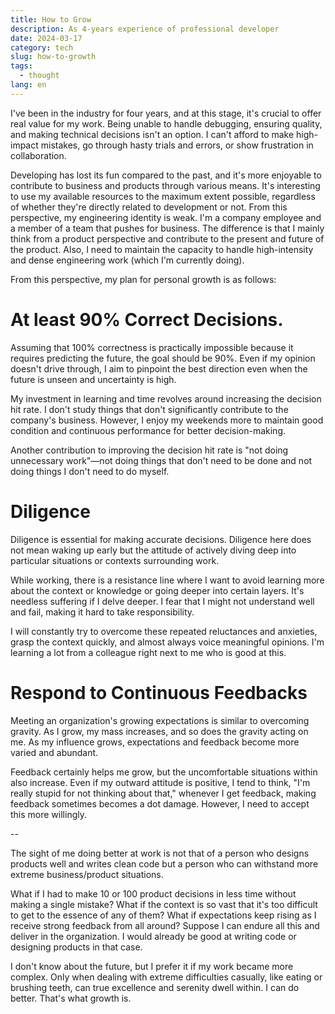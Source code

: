 ```yaml
---
title: How to Grow
description: As 4-years experience of professional developer
date: 2024-03-17
category: tech
slug: how-to-growth
tags:
  - thought
lang: en
---
```


I've been in the industry for four years, and at this stage, it's crucial to offer real value for my work. Being unable to handle debugging, ensuring quality, and making technical decisions isn't an option. I can't afford to make high-impact mistakes, go through hasty trials and errors, or show frustration in collaboration.

Developing has lost its fun compared to the past, and it's more enjoyable to contribute to business and products through various means. It's interesting to use my available resources to the maximum extent possible, regardless of whether they're directly related to development or not.
From this perspective, my engineering identity is weak. I'm a company employee and a member of a team that pushes for business. The difference is that I mainly think from a product perspective and contribute to the present and future of the product. Also, I need to maintain the capacity to handle high-intensity and dense engineering work (which I'm currently doing).

From this perspective, my plan for personal growth is as follows:

# At least 90% Correct Decisions.

Assuming that 100% correctness is practically impossible because it requires predicting the future, the goal should be 90%. Even if my opinion doesn't drive through, I aim to pinpoint the best direction even when the future is unseen and uncertainty is high.

My investment in learning and time revolves around increasing the decision hit rate. I don't study things that don't significantly contribute to the company's business. However, I enjoy my weekends more to maintain good condition and continuous performance for better decision-making.

Another contribution to improving the decision hit rate is "not doing unnecessary work"—not doing things that don't need to be done and not doing things I don't need to do myself.

# Diligence

Diligence is essential for making accurate decisions. Diligence here does not mean waking up early but the attitude of actively diving deep into particular situations or contexts surrounding work.

While working, there is a resistance line where I want to avoid learning more about the context or knowledge or going deeper into certain layers. It's needless suffering if I delve deeper. I fear that I might not understand well and fail, making it hard to take responsibility.

I will constantly try to overcome these repeated reluctances and anxieties, grasp the context quickly, and almost always voice meaningful opinions. I'm learning a lot from a colleague right next to me who is good at this.

# Respond to Continuous Feedbacks

Meeting an organization's growing expectations is similar to overcoming gravity. As I grow, my mass increases, and so does the gravity acting on me. As my influence grows, expectations and feedback become more varied and abundant.

Feedback certainly helps me grow, but the uncomfortable situations within also increase. Even if my outward attitude is positive, I tend to think, "I'm really stupid for not thinking about that," whenever I get feedback, making feedback sometimes becomes a dot damage. However, I need to accept this more willingly.

--

The sight of me doing better at work is not that of a person who designs products well and writes clean code but a person who can withstand more extreme business/product situations.

What if I had to make 10 or 100 product decisions in less time without making a single mistake? What if the context is so vast that it's too difficult to get to the essence of any of them? What if expectations keep rising as I receive strong feedback from all around? Suppose I can endure all this and deliver in the organization. I would already be good at writing code or designing products in that case.

I don't know about the future, but I prefer it if my work became more complex. Only when dealing with extreme difficulties casually, like eating or brushing teeth, can true excellence and serenity dwell within. I can do better. That's what growth is.
